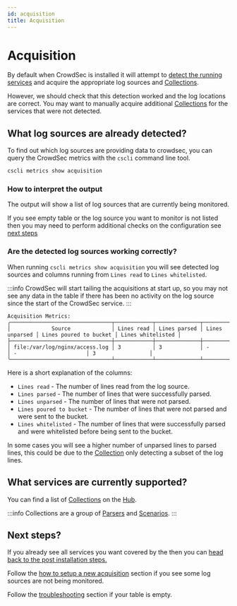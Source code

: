 ```yaml
---
id: acquisition
title: Acquisition
---
```


# Acquisition

By default when CrowdSec is installed it will attempt to [detect the running services](/log_processor/data_sources#service-detection) and acquire the appropriate log sources and [Collections](https://docs.crowdsec.net/docs/next/collections/intro).

However, we should check that this detection worked and the log locations are correct.
You may want to manually acquire additional [Collections](https://docs.crowdsec.net/docs/next/collections/intro) for the services that were not detected.

## What log sources are already detected?

To find out which log sources are providing data to crowdsec, you can query the CrowdSec metrics with the `cscli` command line tool.

```bash
cscli metrics show acquisition
```

### How to interpret the output

The output will show a list of log sources that are currently being monitored.

If you see empty table or the log source you want to monitor is not listed then you may need to perform additional checks on the configuration see [next steps](#next-steps)

### Are the detected log sources working correctly?

When running `cscli metrics show acquisition` you will see detected log sources and columns running from `Lines read` to `Lines whitelisted`.

:::info
CrowdSec will start tailing the acquisitions at start up, so you may not see any data in the table if there has been no activity on the log source since the start of the CrowdSec service.
:::

```
Acquisition Metrics:
╭────────────────────────────────┬────────────┬──────────────┬────────────────┬────────────────────────┬───────────────────╮
│             Source             │ Lines read │ Lines parsed │ Lines unparsed │ Lines poured to bucket │ Lines whitelisted │
├────────────────────────────────┼────────────┼──────────────┼────────────────┼────────────────────────┼───────────────────┤
│ file:/var/log/nginx/access.log │ 3          │ 3            │ -              │ -                      │ 3                 │
╰────────────────────────────────┴────────────┴──────────────┴────────────────┴────────────────────────┴───────────────────╯
```

Here is a short explanation of the columns:

- `Lines read` - The number of lines read from the log source.
- `Lines parsed` - The number of lines that were successfully parsed.
- `Lines unparsed` - The number of lines that were not parsed.
- `Lines poured to bucket` - The number of lines that were not parsed and were sent to the bucket.
- `Lines whitelisted` - The number of lines that were successfully parsed and were whitelisted before being sent to the bucket.

In some cases you will see a higher number of unparsed lines to parsed lines, this could be due to the [Collection](https://docs.crowdsec.net/docs/next/collections/intro) only detecting a subset of the log lines.

## What services are currently supported?

You can find a list of [Collections](https://docs.crowdsec.net/docs/next/collections/intro) on the [Hub](https://hub.crowdsec.net/).

:::info
Collections are a group of [Parsers](https://docs.crowdsec.net/docs/next/parsers/intro) and [Scenarios](https://docs.crowdsec.net/docs/next/scenarios/intro).
:::

## Next steps?

If you already see all services you want covered by the then you can [head back to the post installation steps.](/getting_started/next_steps.mdx#3-acquisitions)

Follow the [how to setup a new acquisition](/getting_started/post_installation/acquisition_new.mdx) section if you see some log sources are not being monitored.

Follow the [troubleshooting](/getting_started/post_installation/acquisition_troubleshoot.mdx) section if your table is empty.
